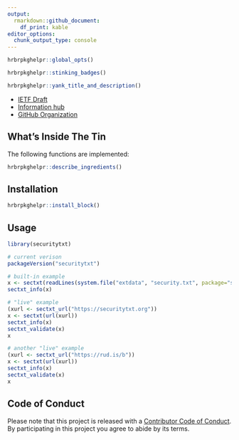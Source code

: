 ```yaml
---
output: 
  rmarkdown::github_document:
    df_print: kable
editor_options: 
  chunk_output_type: console
---
```

```r
hrbrpkghelpr::global_opts()
```

```r
hrbrpkghelpr::stinking_badges()
```

```r
hrbrpkghelpr::yank_title_and_description()
```

- [IETF Draft](https://tools.ietf.org/html/draft-foudil-securitytxt-00)
- [Information hub](https://securitytxt.org/)
- [GitHub Organization](https://github.com/securitytxt)

## What's Inside The Tin

The following functions are implemented:

```r
hrbrpkghelpr::describe_ingredients()
```

## Installation

```r
hrbrpkghelpr::install_block()
```

## Usage

```r
library(securitytxt)

# current verison
packageVersion("securitytxt")

# built-in example
x <- sectxt(readLines(system.file("extdata", "security.txt", package="securitytxt")))
sectxt_info(x)

# "live" example
(xurl <- sectxt_url("https://securitytxt.org"))
x <- sectxt(url(xurl))
sectxt_info(x)
sectxt_validate(x)
x

# another "live" example
(xurl <- sectxt_url("https://rud.is/b"))
x <- sectxt(url(xurl))
sectxt_info(x)
sectxt_validate(x)
x
```

## Code of Conduct

Please note that this project is released with a [Contributor Code of Conduct](CONDUCT.md). By participating in this project you agree to abide by its terms.
